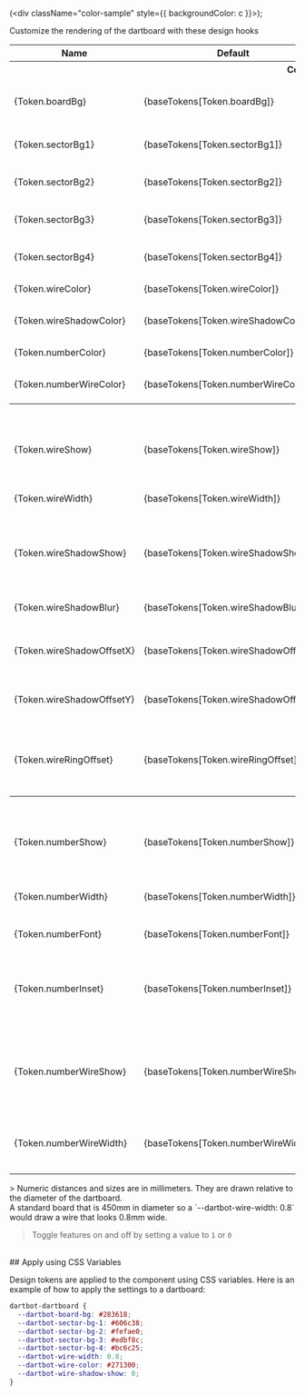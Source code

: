 
  (<div className="color-sample" style={{ backgroundColor: c  }}></div>);


<Meta title="Components/Dartboard" name="Design Tokens" />

<style>
  {`
    .color-sample {
      width: 4em;
      height: 1.5em;
      border-radius: .2em;
    }

    tbody > tr > td:nth-child(1) {
      white-space: nowrap;
    }
  `}
</style>

<Title>Design Tokens</Title>
<Subtitle>Customize the rendering of the dartboard with these design hooks</Subtitle>

<table>
  <thead>
    <tr>
      <th>Name</th>
      <th>Default</th>
      <th>Sample</th>
      <th>Description</th>
    </tr>
  </thead>
  <tbody>
    <tr>
      <th colSpan="4">
      Colors Palette
      </th>
    </tr>
    <tr>
      <td>{Token.boardBg}</td>
      <td>{baseTokens[Token.boardBg]}</td>
      <td>{colorSample(baseTokens[Token.boardBg])}</td>
      <td> The background color of the dartboard </td>
    </tr>
    <tr>
      <td>{Token.sectorBg1}</td>
      <td>{baseTokens[Token.sectorBg1]}</td>
      <td>{colorSample(baseTokens[Token.sectorBg1])}</td>
      <td>Board sector color 1</td>
    </tr>
    <tr>
      <td>{Token.sectorBg2}</td>
      <td>{baseTokens[Token.sectorBg2]}</td>
      <td>{colorSample(baseTokens[Token.sectorBg2])}</td>
      <td>Board sector color 2</td>
    </tr>
    <tr>
      <td>{Token.sectorBg3}</td>
      <td>{baseTokens[Token.sectorBg3]}</td>
      <td>{colorSample(baseTokens[Token.sectorBg3])}</td>
      <td>Board sector color 3</td>
    </tr>
    <tr>
      <td>{Token.sectorBg4}</td>
      <td>{baseTokens[Token.sectorBg4]}</td>
      <td>{colorSample(baseTokens[Token.sectorBg4])}</td>
      <td>Board sector color 4</td>
    </tr>
    <tr>
      <td>{Token.wireColor}</td>
      <td>{baseTokens[Token.wireColor]}</td>
      <td>{colorSample(baseTokens[Token.wireColor])}</td>
      <td>Color of the wire</td>
    </tr>
    <tr>
      <td>{Token.wireShadowColor}</td>
      <td>{baseTokens[Token.wireShadowColor]}</td>
      <td>{colorSample(baseTokens[Token.wireShadowColor])}</td>
      <td>Color of the wire shadow</td>
    </tr>
    <tr>
      <td>{Token.numberColor}</td>
      <td>{baseTokens[Token.numberColor]}</td>
      <td>{colorSample(baseTokens[Token.numberColor])}</td>
      <td>Color of the numbers</td>
    </tr>
    <tr>
      <td>{Token.numberWireColor}</td>
      <td>{baseTokens[Token.numberWireColor]}</td>
      <td>{colorSample(baseTokens[Token.numberWireColor])}</td>
      <td>Color of the outer ring wire</td>
    </tr>
    <tr>
      <th colSpan="4">
      Wire
      </th>
    </tr>
    <tr>
      <td>{Token.wireShow}</td>
      <td>{baseTokens[Token.wireShow]}</td>
      <td></td>
      <td>Whether to show the wire between sections</td>
    </tr>
    <tr>
      <td>{Token.wireWidth}</td>
      <td>{baseTokens[Token.wireWidth]}</td>
      <td></td>
      <td>Width of the wireframe</td>
    </tr>
    <tr>
      <td>{Token.wireShadowShow}</td>
      <td>{baseTokens[Token.wireShadowShow]}</td>
      <td></td>
      <td>Whether to show a drop shadow under the wire</td>
    </tr>
    <tr>
      <td>{Token.wireShadowBlur}</td>
      <td>{baseTokens[Token.wireShadowBlur]}</td>
      <td></td>
      <td>Blur radius of the wire shadow</td>
    </tr>
    <tr>
      <td>{Token.wireShadowOffsetX}</td>
      <td>{baseTokens[Token.wireShadowOffsetX]}</td>
      <td></td>
      <td>Horizontal offset of the wire shadow</td>
    </tr>
    <tr>
      <td>{Token.wireShadowOffsetY}</td>
      <td>{baseTokens[Token.wireShadowOffsetY]}</td>
      <td></td>
      <td>Vertical offset of the wire shadow</td>
    </tr>
    <tr>
      <td>{Token.wireRingOffset}</td>
      <td>{baseTokens[Token.wireRingOffset]}</td>
      <td></td>
      <td>Distance the wire should extend outside the last ring</td>
    </tr>
    <tr>
      <th colSpan="4">
      Numbers
      </th>
    </tr>
    <tr>
      <td>{Token.numberShow}</td>
      <td>{baseTokens[Token.numberShow]}</td>
      <td></td>
      <td>Show the sector numbers around the outer edge</td>
    </tr>
    <tr>
      <td>{Token.numberWidth}</td>
      <td>{baseTokens[Token.numberWidth]}</td>
      <td></td>
      <td>Width of the line stroke for numbers</td>
    </tr>
    <tr>
      <td>{Token.numberFont}</td>
      <td>{baseTokens[Token.numberFont]}</td>
      <td></td>
      <td>Font of the numbers</td>
    </tr>
    <tr>
      <td>{Token.numberInset}</td>
      <td>{baseTokens[Token.numberInset]}</td>
      <td></td>
      <td>Distance the numbers should be inset from the board edge</td>
    </tr>
    <tr>
      <td>{Token.numberWireShow}</td>
      <td>{baseTokens[Token.numberWireShow]}</td>
      <td></td>
      <td>Hide or show the wire ring for numbers around the board</td>
    </tr>
    <tr>
      <td>{Token.numberWireWidth}</td>
      <td>{baseTokens[Token.numberWireWidth]}</td>
      <td></td>
      <td>Width of the outer ring wire for numbers</td>
    </tr>
  </tbody>
</table>
> Numeric distances and sizes are in millimeters. They are drawn relative to the diameter of the dartboard.<br />
  A standard board that is 450mm in diameter so a `--dartbot-wire-width: 0.8` would
  draw a wire that looks 0.8mm wide.

> Toggle features on and off by setting a value to <code>1</code> or <code>0</code>

<br />
## Apply using CSS Variables

Design tokens are applied to the component using CSS variables. Here is an example of how to apply the settings to a dartboard:
```css
dartbot-dartboard {
  --dartbot-board-bg: #283618;
  --dartbot-sector-bg-1: #606c38;
  --dartbot-sector-bg-2: #fefae0;
  --dartbot-sector-bg-3: #edbf8c;
  --dartbot-sector-bg-4: #bc6c25;
  --dartbot-wire-width: 0.8;
  --dartbot-wire-color: #271300;
  --dartbot-wire-shadow-show: 0;
}
```